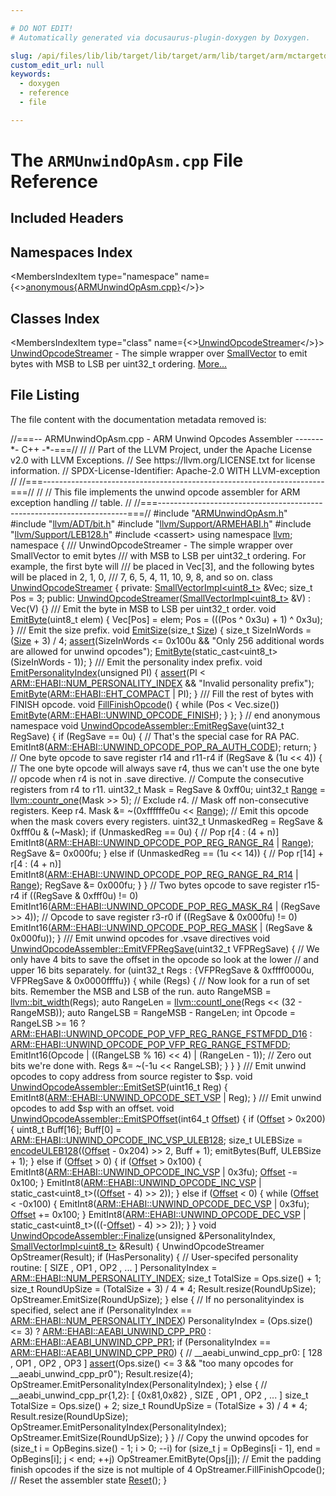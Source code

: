 ```yaml
---

# DO NOT EDIT!
# Automatically generated via docusaurus-plugin-doxygen by Doxygen.

slug: /api/files/lib/lib/target/lib/target/arm/lib/target/arm/mctargetdesc/armunwindopasm-cpp
custom_edit_url: null
keywords:
  - doxygen
  - reference
  - file

---
```





# The `ARMUnwindOpAsm.cpp` File Reference

<DoxygenPage pluginConfig={pluginConfig}>



## Included Headers

<IncludesList>
<IncludesListItem
  filePath="ARMUnwindOpAsm.h"
  permalink="/docs/api/files/lib/lib/target/lib/target/arm/lib/target/arm/mctargetdesc/armunwindopasm-h"
  isLocal="true" />
<IncludesListItem
  filePath="llvm/ADT/bit.h"
  permalink="/docs/api/files/include/include/llvm/include/llvm/adt/bit-h"
  isLocal="true" />
<IncludesListItem
  filePath="llvm/Support/ARMEHABI.h"
  permalink="/docs/api/files/include/include/llvm/include/llvm/support/armehabi-h"
  isLocal="true" />
<IncludesListItem
  filePath="llvm/Support/LEB128.h"
  permalink="/docs/api/files/include/include/llvm/include/llvm/support/leb128-h"
  isLocal="true" />
<IncludesListItem
  filePath="cassert"
  permalink=""
  isLocal="false" />
</IncludesList>

## Namespaces Index

<MembersIndex>

<MembersIndexItem
  type="namespace"
  name={<><a href="/docs/api/namespaces/anonymous-armunwindopasm-cpp-">anonymous&#123;ARMUnwindOpAsm.cpp&#125;</a></>}>
</MembersIndexItem>

</MembersIndex>

## Classes Index

<MembersIndex>

<MembersIndexItem
  type="class"
  name={<><a href="/docs/api/classes/anonymous-namespace-armunwindopasm-cpp-/unwindopcodestreamer">UnwindOpcodeStreamer</a></>}>
<a href="/docs/api/classes/anonymous-namespace-armunwindopasm-cpp-/unwindopcodestreamer">UnwindOpcodeStreamer</a> - The simple wrapper over <a href="/docs/api/classes/llvm/smallvector">SmallVector</a> to emit bytes with MSB to LSB per uint32&#95;t ordering. <a href="/docs/api/classes/anonymous-namespace-armunwindopasm-cpp-/unwindopcodestreamer/#details">More...</a>
</MembersIndexItem>

</MembersIndex>


## File Listing

The file content with the documentation metadata removed is:

<ProgramListing>

<Link id="l00001" /><CodeLine lineNumber="1"><Highlight kind="comment">//===-- ARMUnwindOpAsm.cpp - ARM Unwind Opcodes Assembler -------&#42;- C++ -&#42;-===//</Highlight><Highlight kind="normal"></Highlight></CodeLine>
<Link id="l00002" /><CodeLine lineNumber="2"><Highlight kind="normal"></Highlight><Highlight kind="comment">//</Highlight><Highlight kind="normal"></Highlight></CodeLine>
<Link id="l00003" /><CodeLine lineNumber="3"><Highlight kind="normal"></Highlight><Highlight kind="comment">// Part of the LLVM Project, under the Apache License v2.0 with LLVM Exceptions.</Highlight><Highlight kind="normal"></Highlight></CodeLine>
<Link id="l00004" /><CodeLine lineNumber="4"><Highlight kind="normal"></Highlight><Highlight kind="comment">// See https://llvm.org/LICENSE.txt for license information.</Highlight><Highlight kind="normal"></Highlight></CodeLine>
<Link id="l00005" /><CodeLine lineNumber="5"><Highlight kind="normal"></Highlight><Highlight kind="comment">// SPDX-License-Identifier: Apache-2.0 WITH LLVM-exception</Highlight><Highlight kind="normal"></Highlight></CodeLine>
<Link id="l00006" /><CodeLine lineNumber="6"><Highlight kind="normal"></Highlight><Highlight kind="comment">//</Highlight><Highlight kind="normal"></Highlight></CodeLine>
<Link id="l00007" /><CodeLine lineNumber="7"><Highlight kind="normal"></Highlight><Highlight kind="comment">//===----------------------------------------------------------------------===//</Highlight><Highlight kind="normal"></Highlight></CodeLine>
<Link id="l00008" /><CodeLine lineNumber="8"><Highlight kind="normal"></Highlight><Highlight kind="comment">//</Highlight><Highlight kind="normal"></Highlight></CodeLine>
<Link id="l00009" /><CodeLine lineNumber="9"><Highlight kind="normal"></Highlight><Highlight kind="comment">// This file implements the unwind opcode assembler for ARM exception handling</Highlight><Highlight kind="normal"></Highlight></CodeLine>
<Link id="l00010" /><CodeLine lineNumber="10"><Highlight kind="normal"></Highlight><Highlight kind="comment">// table.</Highlight><Highlight kind="normal"></Highlight></CodeLine>
<Link id="l00011" /><CodeLine lineNumber="11"><Highlight kind="normal"></Highlight><Highlight kind="comment">//</Highlight><Highlight kind="normal"></Highlight></CodeLine>
<Link id="l00012" /><CodeLine lineNumber="12"><Highlight kind="normal"></Highlight><Highlight kind="comment">//===----------------------------------------------------------------------===//</Highlight><Highlight kind="normal"></Highlight></CodeLine>
<Link id="l00013" /><CodeLine lineNumber="13"><Highlight kind="normal"></Highlight></CodeLine>
<Link id="l00014" /><CodeLine lineNumber="14"><Highlight kind="normal"></Highlight><Highlight kind="preprocessor">#include &quot;<a href="/docs/api/files/lib/lib/target/lib/target/arm/lib/target/arm/mctargetdesc/armunwindopasm-h">ARMUnwindOpAsm.h</a>&quot;</Highlight><Highlight kind="normal"></Highlight></CodeLine>
<Link id="l00015" /><CodeLine lineNumber="15"><Highlight kind="normal"></Highlight><Highlight kind="preprocessor">#include &quot;<a href="/docs/api/files/include/include/llvm/include/llvm/adt/bit-h">llvm/ADT/bit.h</a>&quot;</Highlight><Highlight kind="normal"></Highlight></CodeLine>
<Link id="l00016" /><CodeLine lineNumber="16"><Highlight kind="normal"></Highlight><Highlight kind="preprocessor">#include &quot;<a href="/docs/api/files/include/include/llvm/include/llvm/support/armehabi-h">llvm/Support/ARMEHABI.h</a>&quot;</Highlight><Highlight kind="normal"></Highlight></CodeLine>
<Link id="l00017" /><CodeLine lineNumber="17"><Highlight kind="normal"></Highlight><Highlight kind="preprocessor">#include &quot;<a href="/docs/api/files/include/include/llvm/include/llvm/support/leb128-h">llvm/Support/LEB128.h</a>&quot;</Highlight><Highlight kind="normal"></Highlight></CodeLine>
<Link id="l00018" /><CodeLine lineNumber="18"><Highlight kind="normal"></Highlight><Highlight kind="preprocessor">#include &lt;cassert&gt;</Highlight><Highlight kind="normal"></Highlight></CodeLine>
<Link id="l00019" /><CodeLine lineNumber="19"><Highlight kind="normal"></Highlight></CodeLine>
<Link id="l00020" /><CodeLine lineNumber="20"><Highlight kind="normal"></Highlight><Highlight kind="keyword">using namespace </Highlight><Highlight kind="normal"><a href="/docs/api/namespaces/llvm">llvm</a>;</Highlight></CodeLine>
<Link id="l00021" /><CodeLine lineNumber="21"><Highlight kind="normal"></Highlight></CodeLine>
<Link id="l00022" /><CodeLine lineNumber="22" lineLink="/docs/api/namespaces/anonymous-armunwindopasm-cpp-"><Highlight kind="normal"></Highlight><Highlight kind="keyword">namespace </Highlight><Highlight kind="normal">&#123;</Highlight></CodeLine>
<Link id="l00023" /><CodeLine lineNumber="23"><Highlight kind="normal"></Highlight><Highlight kind="comment"></Highlight></CodeLine>
<Link id="l00024" /><CodeLine lineNumber="24"><Highlight kind="comment">  /// UnwindOpcodeStreamer - The simple wrapper over SmallVector to emit bytes</Highlight></CodeLine>
<Link id="l00025" /><CodeLine lineNumber="25"><Highlight kind="comment">  /// with MSB to LSB per uint32&#95;t ordering.  For example, the first byte will</Highlight></CodeLine>
<Link id="l00026" /><CodeLine lineNumber="26"><Highlight kind="comment">  /// be placed in Vec&#91;3&#93;, and the following bytes will be placed in 2, 1, 0,</Highlight></CodeLine>
<Link id="l00027" /><CodeLine lineNumber="27"><Highlight kind="comment">  /// 7, 6, 5, 4, 11, 10, 9, 8, and so on.</Highlight><Highlight kind="normal"></Highlight></CodeLine>
<Link id="l00028" /><CodeLine lineNumber="28" lineLink="/docs/api/classes/anonymous-namespace-armunwindopasm-cpp-/unwindopcodestreamer"><Highlight kind="normal">  </Highlight><Highlight kind="keyword">class </Highlight><Highlight kind="normal"><a href="/docs/api/classes/anonymous-namespace-armunwindopasm-cpp-/unwindopcodestreamer/#ab98c35e408583b94c9f7ba4da8855bd7">UnwindOpcodeStreamer</a> &#123;</Highlight></CodeLine>
<Link id="l00029" /><CodeLine lineNumber="29"><Highlight kind="normal">  </Highlight><Highlight kind="keyword">private</Highlight><Highlight kind="normal">:</Highlight></CodeLine>
<Link id="l00030" /><CodeLine lineNumber="30"><Highlight kind="normal">    <a href="/docs/api/classes/llvm/smallvectorimpl">SmallVectorImpl&lt;uint8&#95;t&gt;</a> &amp;Vec;</Highlight></CodeLine>
<Link id="l00031" /><CodeLine lineNumber="31"><Highlight kind="normal">    </Highlight><Highlight kind="keywordtype">size&#95;t</Highlight><Highlight kind="normal"> Pos = 3;</Highlight></CodeLine>
<Link id="l00032" /><CodeLine lineNumber="32"><Highlight kind="normal"></Highlight></CodeLine>
<Link id="l00033" /><CodeLine lineNumber="33"><Highlight kind="normal">  </Highlight><Highlight kind="keyword">public</Highlight><Highlight kind="normal">:</Highlight></CodeLine>
<Link id="l00034" /><CodeLine lineNumber="34" lineLink="/docs/api/classes/anonymous-namespace-armunwindopasm-cpp-/unwindopcodestreamer/#ab98c35e408583b94c9f7ba4da8855bd7"><Highlight kind="normal">    <a href="/docs/api/classes/anonymous-namespace-armunwindopasm-cpp-/unwindopcodestreamer/#ab98c35e408583b94c9f7ba4da8855bd7">UnwindOpcodeStreamer</a>(<a href="/docs/api/classes/llvm/smallvectorimpl">SmallVectorImpl&lt;uint8&#95;t&gt;</a> &amp;V) : Vec(V) &#123;&#125;</Highlight></CodeLine>
<Link id="l00035" /><CodeLine lineNumber="35"><Highlight kind="normal"></Highlight><Highlight kind="comment"></Highlight></CodeLine>
<Link id="l00036" /><CodeLine lineNumber="36"><Highlight kind="comment">    /// Emit the byte in MSB to LSB per uint32&#95;t order.</Highlight><Highlight kind="normal"></Highlight></CodeLine>
<Link id="l00037" /><CodeLine lineNumber="37" lineLink="/docs/api/classes/anonymous-namespace-armunwindopasm-cpp-/unwindopcodestreamer/#adb904efda059a950a94d381eae33ac1d"><Highlight kind="normal">    </Highlight><Highlight kind="keywordtype">void</Highlight><Highlight kind="normal"> <a href="/docs/api/classes/anonymous-namespace-armunwindopasm-cpp-/unwindopcodestreamer/#adb904efda059a950a94d381eae33ac1d">EmitByte</a>(uint8&#95;t elem) &#123;</Highlight></CodeLine>
<Link id="l00038" /><CodeLine lineNumber="38"><Highlight kind="normal">      Vec&#91;Pos&#93; = elem;</Highlight></CodeLine>
<Link id="l00039" /><CodeLine lineNumber="39"><Highlight kind="normal">      Pos = (((Pos ^ 0x3u) + 1) ^ 0x3u);</Highlight></CodeLine>
<Link id="l00040" /><CodeLine lineNumber="40"><Highlight kind="normal">    &#125;</Highlight></CodeLine>
<Link id="l00041" /><CodeLine lineNumber="41"><Highlight kind="normal"></Highlight><Highlight kind="comment"></Highlight></CodeLine>
<Link id="l00042" /><CodeLine lineNumber="42"><Highlight kind="comment">    /// Emit the size prefix.</Highlight><Highlight kind="normal"></Highlight></CodeLine>
<Link id="l00043" /><CodeLine lineNumber="43" lineLink="/docs/api/classes/anonymous-namespace-armunwindopasm-cpp-/unwindopcodestreamer/#ada6353da84cdd504978faa9d1fcfca40"><Highlight kind="normal">    </Highlight><Highlight kind="keywordtype">void</Highlight><Highlight kind="normal"> <a href="/docs/api/classes/anonymous-namespace-armunwindopasm-cpp-/unwindopcodestreamer/#ada6353da84cdd504978faa9d1fcfca40">EmitSize</a>(</Highlight><Highlight kind="keywordtype">size&#95;t</Highlight><Highlight kind="normal"> <a href="/docs/api/files/lib/lib/analysis/inlineorder-cpp/#a7ee6f0cb51c3b9056199e9a0001fe8c3a6f6cb72d544962fa333e2e34ce64f719">Size</a>) &#123;</Highlight></CodeLine>
<Link id="l00044" /><CodeLine lineNumber="44"><Highlight kind="normal">      </Highlight><Highlight kind="keywordtype">size&#95;t</Highlight><Highlight kind="normal"> SizeInWords = (<a href="/docs/api/files/lib/lib/analysis/inlineorder-cpp/#a7ee6f0cb51c3b9056199e9a0001fe8c3a6f6cb72d544962fa333e2e34ce64f719">Size</a> + 3) / 4;</Highlight></CodeLine>
<Link id="l00045" /><CodeLine lineNumber="45"><Highlight kind="normal">      <a href="/docs/api/files/lib/lib/target/lib/target/amdgpu/silowercontrolflow-cpp/#a4868c5d81c5ccc98c47aeab6244346a0">assert</a>(SizeInWords &lt;= 0x100u &amp;&amp;</Highlight></CodeLine>
<Link id="l00046" /><CodeLine lineNumber="46"><Highlight kind="normal">             </Highlight><Highlight kind="stringliteral">&quot;Only 256 additional words are allowed for unwind opcodes&quot;</Highlight><Highlight kind="normal">);</Highlight></CodeLine>
<Link id="l00047" /><CodeLine lineNumber="47"><Highlight kind="normal">      <a href="/docs/api/classes/anonymous-namespace-armunwindopasm-cpp-/unwindopcodestreamer/#adb904efda059a950a94d381eae33ac1d">EmitByte</a>(</Highlight><Highlight kind="keyword">static&#95;cast&lt;</Highlight><Highlight kind="normal">uint8&#95;t</Highlight><Highlight kind="keyword">&gt;</Highlight><Highlight kind="normal">(SizeInWords - 1));</Highlight></CodeLine>
<Link id="l00048" /><CodeLine lineNumber="48"><Highlight kind="normal">    &#125;</Highlight></CodeLine>
<Link id="l00049" /><CodeLine lineNumber="49"><Highlight kind="normal"></Highlight><Highlight kind="comment"></Highlight></CodeLine>
<Link id="l00050" /><CodeLine lineNumber="50"><Highlight kind="comment">    /// Emit the personality index prefix.</Highlight><Highlight kind="normal"></Highlight></CodeLine>
<Link id="l00051" /><CodeLine lineNumber="51" lineLink="/docs/api/classes/anonymous-namespace-armunwindopasm-cpp-/unwindopcodestreamer/#a40e4a871996345ad6212b269297a4e84"><Highlight kind="normal">    </Highlight><Highlight kind="keywordtype">void</Highlight><Highlight kind="normal"> <a href="/docs/api/classes/anonymous-namespace-armunwindopasm-cpp-/unwindopcodestreamer/#a40e4a871996345ad6212b269297a4e84">EmitPersonalityIndex</a>(</Highlight><Highlight kind="keywordtype">unsigned</Highlight><Highlight kind="normal"> PI) &#123;</Highlight></CodeLine>
<Link id="l00052" /><CodeLine lineNumber="52"><Highlight kind="normal">      <a href="/docs/api/files/lib/lib/target/lib/target/amdgpu/silowercontrolflow-cpp/#a4868c5d81c5ccc98c47aeab6244346a0">assert</a>(PI &lt; <a href="/docs/api/namespaces/llvm/arm/ehabi/#a7b99cf0c7d83797700266fe3d55872e7a95314429fa79c010af353b0a2c8f75d6">ARM::EHABI::NUM&#95;PERSONALITY&#95;INDEX</a> &amp;&amp;</Highlight></CodeLine>
<Link id="l00053" /><CodeLine lineNumber="53"><Highlight kind="normal">             </Highlight><Highlight kind="stringliteral">&quot;Invalid personality prefix&quot;</Highlight><Highlight kind="normal">);</Highlight></CodeLine>
<Link id="l00054" /><CodeLine lineNumber="54"><Highlight kind="normal">      <a href="/docs/api/classes/anonymous-namespace-armunwindopasm-cpp-/unwindopcodestreamer/#adb904efda059a950a94d381eae33ac1d">EmitByte</a>(<a href="/docs/api/namespaces/llvm/arm/ehabi/#afc1f04cd16158b4185cda78332876407aaefc75aa4a61986d09351560125d7e2f">ARM::EHABI::EHT&#95;COMPACT</a> | PI);</Highlight></CodeLine>
<Link id="l00055" /><CodeLine lineNumber="55"><Highlight kind="normal">    &#125;</Highlight></CodeLine>
<Link id="l00056" /><CodeLine lineNumber="56"><Highlight kind="normal"></Highlight><Highlight kind="comment"></Highlight></CodeLine>
<Link id="l00057" /><CodeLine lineNumber="57"><Highlight kind="comment">    /// Fill the rest of bytes with FINISH opcode.</Highlight><Highlight kind="normal"></Highlight></CodeLine>
<Link id="l00058" /><CodeLine lineNumber="58" lineLink="/docs/api/classes/anonymous-namespace-armunwindopasm-cpp-/unwindopcodestreamer/#a9b8498e8dd9b577a7961bd5c33a975f5"><Highlight kind="normal">    </Highlight><Highlight kind="keywordtype">void</Highlight><Highlight kind="normal"> <a href="/docs/api/classes/anonymous-namespace-armunwindopasm-cpp-/unwindopcodestreamer/#a9b8498e8dd9b577a7961bd5c33a975f5">FillFinishOpcode</a>() &#123;</Highlight></CodeLine>
<Link id="l00059" /><CodeLine lineNumber="59"><Highlight kind="normal">      </Highlight><Highlight kind="keywordflow">while</Highlight><Highlight kind="normal"> (Pos &lt; Vec.size())</Highlight></CodeLine>
<Link id="l00060" /><CodeLine lineNumber="60"><Highlight kind="normal">        <a href="/docs/api/classes/anonymous-namespace-armunwindopasm-cpp-/unwindopcodestreamer/#adb904efda059a950a94d381eae33ac1d">EmitByte</a>(<a href="/docs/api/namespaces/llvm/arm/ehabi/#a391979058f7394854c8e99446129c5aaa0aaf8dcf3c0ab164c43d61219444ea9f">ARM::EHABI::UNWIND&#95;OPCODE&#95;FINISH</a>);</Highlight></CodeLine>
<Link id="l00061" /><CodeLine lineNumber="61"><Highlight kind="normal">    &#125;</Highlight></CodeLine>
<Link id="l00062" /><CodeLine lineNumber="62"><Highlight kind="normal">  &#125;;</Highlight></CodeLine>
<Link id="l00063" /><CodeLine lineNumber="63"><Highlight kind="normal"></Highlight></CodeLine>
<Link id="l00064" /><CodeLine lineNumber="64"><Highlight kind="normal">&#125; </Highlight><Highlight kind="comment">// end anonymous namespace</Highlight><Highlight kind="normal"></Highlight></CodeLine>
<Link id="l00065" /><CodeLine lineNumber="65"><Highlight kind="normal"></Highlight></CodeLine>
<Link id="l00066" /><CodeLine lineNumber="66" lineLink="/docs/api/classes/llvm/unwindopcodeassembler/#a58246f7f59a6e6eac2f10a03464707a9"><Highlight kind="normal"></Highlight><Highlight kind="keywordtype">void</Highlight><Highlight kind="normal"> <a href="/docs/api/classes/llvm/unwindopcodeassembler/#a58246f7f59a6e6eac2f10a03464707a9">UnwindOpcodeAssembler::EmitRegSave</a>(uint32&#95;t RegSave) &#123;</Highlight></CodeLine>
<Link id="l00067" /><CodeLine lineNumber="67"><Highlight kind="normal">  </Highlight><Highlight kind="keywordflow">if</Highlight><Highlight kind="normal"> (RegSave == 0u) &#123;</Highlight></CodeLine>
<Link id="l00068" /><CodeLine lineNumber="68"><Highlight kind="normal">    </Highlight><Highlight kind="comment">// That&#39;s the special case for RA PAC.</Highlight><Highlight kind="normal"></Highlight></CodeLine>
<Link id="l00069" /><CodeLine lineNumber="69"><Highlight kind="normal">    EmitInt8(<a href="/docs/api/namespaces/llvm/arm/ehabi/#a391979058f7394854c8e99446129c5aaaefcc1e6af568599a852b5a634db6f75d">ARM::EHABI::UNWIND&#95;OPCODE&#95;POP&#95;RA&#95;AUTH&#95;CODE</a>);</Highlight></CodeLine>
<Link id="l00070" /><CodeLine lineNumber="70"><Highlight kind="normal">    </Highlight><Highlight kind="keywordflow">return</Highlight><Highlight kind="normal">;</Highlight></CodeLine>
<Link id="l00071" /><CodeLine lineNumber="71"><Highlight kind="normal">  &#125;</Highlight></CodeLine>
<Link id="l00072" /><CodeLine lineNumber="72"><Highlight kind="normal"></Highlight></CodeLine>
<Link id="l00073" /><CodeLine lineNumber="73"><Highlight kind="normal">  </Highlight><Highlight kind="comment">// One byte opcode to save register r14 and r11-r4</Highlight><Highlight kind="normal"></Highlight></CodeLine>
<Link id="l00074" /><CodeLine lineNumber="74"><Highlight kind="normal">  </Highlight><Highlight kind="keywordflow">if</Highlight><Highlight kind="normal"> (RegSave &amp; (1u &lt;&lt; 4)) &#123;</Highlight></CodeLine>
<Link id="l00075" /><CodeLine lineNumber="75"><Highlight kind="normal">    </Highlight><Highlight kind="comment">// The one byte opcode will always save r4, thus we can&#39;t use the one byte</Highlight><Highlight kind="normal"></Highlight></CodeLine>
<Link id="l00076" /><CodeLine lineNumber="76"><Highlight kind="normal">    </Highlight><Highlight kind="comment">// opcode when r4 is not in .save directive.</Highlight><Highlight kind="normal"></Highlight></CodeLine>
<Link id="l00077" /><CodeLine lineNumber="77"><Highlight kind="normal"></Highlight></CodeLine>
<Link id="l00078" /><CodeLine lineNumber="78"><Highlight kind="normal">    </Highlight><Highlight kind="comment">// Compute the consecutive registers from r4 to r11.</Highlight><Highlight kind="normal"></Highlight></CodeLine>
<Link id="l00079" /><CodeLine lineNumber="79"><Highlight kind="normal">    uint32&#95;t Mask = RegSave &amp; 0xff0u;</Highlight></CodeLine>
<Link id="l00080" /><CodeLine lineNumber="80"><Highlight kind="normal">    uint32&#95;t <a href="/docs/api/files/lib/lib/target/lib/target/nvptx/nvvmintrrange-cpp/#a34bd74317e3f04bfc4318c2d1a470877">Range</a> = <a href="/docs/api/namespaces/llvm/#a239abca11deebf2731206dd41cf43c0e">llvm::countr&#95;one</a>(Mask &gt;&gt; 5); </Highlight><Highlight kind="comment">// Exclude r4.</Highlight><Highlight kind="normal"></Highlight></CodeLine>
<Link id="l00081" /><CodeLine lineNumber="81"><Highlight kind="normal">    </Highlight><Highlight kind="comment">// Mask off non-consecutive registers. Keep r4.</Highlight><Highlight kind="normal"></Highlight></CodeLine>
<Link id="l00082" /><CodeLine lineNumber="82"><Highlight kind="normal">    Mask &amp;= ~(0xffffffe0u &lt;&lt; <a href="/docs/api/files/lib/lib/target/lib/target/nvptx/nvvmintrrange-cpp/#a34bd74317e3f04bfc4318c2d1a470877">Range</a>);</Highlight></CodeLine>
<Link id="l00083" /><CodeLine lineNumber="83"><Highlight kind="normal"></Highlight></CodeLine>
<Link id="l00084" /><CodeLine lineNumber="84"><Highlight kind="normal">    </Highlight><Highlight kind="comment">// Emit this opcode when the mask covers every registers.</Highlight><Highlight kind="normal"></Highlight></CodeLine>
<Link id="l00085" /><CodeLine lineNumber="85"><Highlight kind="normal">    uint32&#95;t UnmaskedReg = RegSave &amp; 0xfff0u &amp; (~Mask);</Highlight></CodeLine>
<Link id="l00086" /><CodeLine lineNumber="86"><Highlight kind="normal">    </Highlight><Highlight kind="keywordflow">if</Highlight><Highlight kind="normal"> (UnmaskedReg == 0u) &#123;</Highlight></CodeLine>
<Link id="l00087" /><CodeLine lineNumber="87"><Highlight kind="normal">      </Highlight><Highlight kind="comment">// Pop r&#91;4 : (4 + n)&#93;</Highlight><Highlight kind="normal"></Highlight></CodeLine>
<Link id="l00088" /><CodeLine lineNumber="88"><Highlight kind="normal">      EmitInt8(<a href="/docs/api/namespaces/llvm/arm/ehabi/#a391979058f7394854c8e99446129c5aaa0a91a90150205dd8f3e3f3e5d764e34c">ARM::EHABI::UNWIND&#95;OPCODE&#95;POP&#95;REG&#95;RANGE&#95;R4</a> | <a href="/docs/api/files/lib/lib/target/lib/target/nvptx/nvvmintrrange-cpp/#a34bd74317e3f04bfc4318c2d1a470877">Range</a>);</Highlight></CodeLine>
<Link id="l00089" /><CodeLine lineNumber="89"><Highlight kind="normal">      RegSave &amp;= 0x000fu;</Highlight></CodeLine>
<Link id="l00090" /><CodeLine lineNumber="90"><Highlight kind="normal">    &#125; </Highlight><Highlight kind="keywordflow">else</Highlight><Highlight kind="normal"> </Highlight><Highlight kind="keywordflow">if</Highlight><Highlight kind="normal"> (UnmaskedReg == (1u &lt;&lt; 14)) &#123;</Highlight></CodeLine>
<Link id="l00091" /><CodeLine lineNumber="91"><Highlight kind="normal">      </Highlight><Highlight kind="comment">// Pop r&#91;14&#93; + r&#91;4 : (4 + n)&#93;</Highlight><Highlight kind="normal"></Highlight></CodeLine>
<Link id="l00092" /><CodeLine lineNumber="92"><Highlight kind="normal">      EmitInt8(<a href="/docs/api/namespaces/llvm/arm/ehabi/#a391979058f7394854c8e99446129c5aaae8ab15ac55a28dc3b1954b3159a9cd61">ARM::EHABI::UNWIND&#95;OPCODE&#95;POP&#95;REG&#95;RANGE&#95;R4&#95;R14</a> | <a href="/docs/api/files/lib/lib/target/lib/target/nvptx/nvvmintrrange-cpp/#a34bd74317e3f04bfc4318c2d1a470877">Range</a>);</Highlight></CodeLine>
<Link id="l00093" /><CodeLine lineNumber="93"><Highlight kind="normal">      RegSave &amp;= 0x000fu;</Highlight></CodeLine>
<Link id="l00094" /><CodeLine lineNumber="94"><Highlight kind="normal">    &#125;</Highlight></CodeLine>
<Link id="l00095" /><CodeLine lineNumber="95"><Highlight kind="normal">  &#125;</Highlight></CodeLine>
<Link id="l00096" /><CodeLine lineNumber="96"><Highlight kind="normal"></Highlight></CodeLine>
<Link id="l00097" /><CodeLine lineNumber="97"><Highlight kind="normal">  </Highlight><Highlight kind="comment">// Two bytes opcode to save register r15-r4</Highlight><Highlight kind="normal"></Highlight></CodeLine>
<Link id="l00098" /><CodeLine lineNumber="98"><Highlight kind="normal">  </Highlight><Highlight kind="keywordflow">if</Highlight><Highlight kind="normal"> ((RegSave &amp; 0xfff0u) != 0)</Highlight></CodeLine>
<Link id="l00099" /><CodeLine lineNumber="99"><Highlight kind="normal">    EmitInt16(<a href="/docs/api/namespaces/llvm/arm/ehabi/#a391979058f7394854c8e99446129c5aaaf6b4129defb78ab1e27de68558cdad7e">ARM::EHABI::UNWIND&#95;OPCODE&#95;POP&#95;REG&#95;MASK&#95;R4</a> | (RegSave &gt;&gt; 4));</Highlight></CodeLine>
<Link id="l00100" /><CodeLine lineNumber="100"><Highlight kind="normal"></Highlight></CodeLine>
<Link id="l00101" /><CodeLine lineNumber="101"><Highlight kind="normal">  </Highlight><Highlight kind="comment">// Opcode to save register r3-r0</Highlight><Highlight kind="normal"></Highlight></CodeLine>
<Link id="l00102" /><CodeLine lineNumber="102"><Highlight kind="normal">  </Highlight><Highlight kind="keywordflow">if</Highlight><Highlight kind="normal"> ((RegSave &amp; 0x000fu) != 0)</Highlight></CodeLine>
<Link id="l00103" /><CodeLine lineNumber="103"><Highlight kind="normal">    EmitInt16(<a href="/docs/api/namespaces/llvm/arm/ehabi/#a391979058f7394854c8e99446129c5aaa9a03bf3866742ac1b888bee3b12b36f6">ARM::EHABI::UNWIND&#95;OPCODE&#95;POP&#95;REG&#95;MASK</a> | (RegSave &amp; 0x000fu));</Highlight></CodeLine>
<Link id="l00104" /><CodeLine lineNumber="104"><Highlight kind="normal">&#125;</Highlight></CodeLine>
<Link id="l00105" /><CodeLine lineNumber="105"><Highlight kind="normal"></Highlight><Highlight kind="comment"></Highlight></CodeLine>
<Link id="l00106" /><CodeLine lineNumber="106"><Highlight kind="comment">/// Emit unwind opcodes for .vsave directives</Highlight><Highlight kind="normal"></Highlight></CodeLine>
<Link id="l00107" /><CodeLine lineNumber="107" lineLink="/docs/api/classes/llvm/unwindopcodeassembler/#a3d1741b5416a0fd627aa23c0eb0d7c7b"><Highlight kind="normal"></Highlight><Highlight kind="keywordtype">void</Highlight><Highlight kind="normal"> <a href="/docs/api/classes/llvm/unwindopcodeassembler/#a3d1741b5416a0fd627aa23c0eb0d7c7b">UnwindOpcodeAssembler::EmitVFPRegSave</a>(uint32&#95;t VFPRegSave) &#123;</Highlight></CodeLine>
<Link id="l00108" /><CodeLine lineNumber="108"><Highlight kind="normal">  </Highlight><Highlight kind="comment">// We only have 4 bits to save the offset in the opcode so look at the lower</Highlight><Highlight kind="normal"></Highlight></CodeLine>
<Link id="l00109" /><CodeLine lineNumber="109"><Highlight kind="normal">  </Highlight><Highlight kind="comment">// and upper 16 bits separately.</Highlight><Highlight kind="normal"></Highlight></CodeLine>
<Link id="l00110" /><CodeLine lineNumber="110"><Highlight kind="normal">  </Highlight><Highlight kind="keywordflow">for</Highlight><Highlight kind="normal"> (uint32&#95;t Regs : &#123;VFPRegSave &amp; 0xffff0000u, VFPRegSave &amp; 0x0000ffffu&#125;) &#123;</Highlight></CodeLine>
<Link id="l00111" /><CodeLine lineNumber="111"><Highlight kind="normal">    </Highlight><Highlight kind="keywordflow">while</Highlight><Highlight kind="normal"> (Regs) &#123;</Highlight></CodeLine>
<Link id="l00112" /><CodeLine lineNumber="112"><Highlight kind="normal">      </Highlight><Highlight kind="comment">// Now look for a run of set bits. Remember the MSB and LSB of the run.</Highlight><Highlight kind="normal"></Highlight></CodeLine>
<Link id="l00113" /><CodeLine lineNumber="113"><Highlight kind="normal">      </Highlight><Highlight kind="keyword">auto</Highlight><Highlight kind="normal"> RangeMSB = <a href="/docs/api/namespaces/llvm/#a37c1fdede126353d80c3753dfe06f3c7">llvm::bit&#95;width</a>(Regs);</Highlight></CodeLine>
<Link id="l00114" /><CodeLine lineNumber="114"><Highlight kind="normal">      </Highlight><Highlight kind="keyword">auto</Highlight><Highlight kind="normal"> RangeLen = <a href="/docs/api/namespaces/llvm/#a8d92de57590536d2f254fe5e903e3372">llvm::countl&#95;one</a>(Regs &lt;&lt; (32 - RangeMSB));</Highlight></CodeLine>
<Link id="l00115" /><CodeLine lineNumber="115"><Highlight kind="normal">      </Highlight><Highlight kind="keyword">auto</Highlight><Highlight kind="normal"> RangeLSB = RangeMSB - RangeLen;</Highlight></CodeLine>
<Link id="l00116" /><CodeLine lineNumber="116"><Highlight kind="normal"></Highlight></CodeLine>
<Link id="l00117" /><CodeLine lineNumber="117"><Highlight kind="normal">      </Highlight><Highlight kind="keywordtype">int</Highlight><Highlight kind="normal"> Opcode = RangeLSB &gt;= 16</Highlight></CodeLine>
<Link id="l00118" /><CodeLine lineNumber="118"><Highlight kind="normal">                       ? <a href="/docs/api/namespaces/llvm/arm/ehabi/#a391979058f7394854c8e99446129c5aaa943f3a70dcab5069c2f70c1745031102">ARM::EHABI::UNWIND&#95;OPCODE&#95;POP&#95;VFP&#95;REG&#95;RANGE&#95;FSTMFDD&#95;D16</a></Highlight></CodeLine>
<Link id="l00119" /><CodeLine lineNumber="119"><Highlight kind="normal">                       : <a href="/docs/api/namespaces/llvm/arm/ehabi/#a391979058f7394854c8e99446129c5aaaf3a1f5132396873d78fb4e5810ad2f82">ARM::EHABI::UNWIND&#95;OPCODE&#95;POP&#95;VFP&#95;REG&#95;RANGE&#95;FSTMFDD</a>;</Highlight></CodeLine>
<Link id="l00120" /><CodeLine lineNumber="120"><Highlight kind="normal"></Highlight></CodeLine>
<Link id="l00121" /><CodeLine lineNumber="121"><Highlight kind="normal">      EmitInt16(Opcode | ((RangeLSB % 16) &lt;&lt; 4) | (RangeLen - 1));</Highlight></CodeLine>
<Link id="l00122" /><CodeLine lineNumber="122"><Highlight kind="normal"></Highlight></CodeLine>
<Link id="l00123" /><CodeLine lineNumber="123"><Highlight kind="normal">      </Highlight><Highlight kind="comment">// Zero out bits we&#39;re done with.</Highlight><Highlight kind="normal"></Highlight></CodeLine>
<Link id="l00124" /><CodeLine lineNumber="124"><Highlight kind="normal">      Regs &amp;= ~(-1u &lt;&lt; RangeLSB);</Highlight></CodeLine>
<Link id="l00125" /><CodeLine lineNumber="125"><Highlight kind="normal">    &#125;</Highlight></CodeLine>
<Link id="l00126" /><CodeLine lineNumber="126"><Highlight kind="normal">  &#125;</Highlight></CodeLine>
<Link id="l00127" /><CodeLine lineNumber="127"><Highlight kind="normal">&#125;</Highlight></CodeLine>
<Link id="l00128" /><CodeLine lineNumber="128"><Highlight kind="normal"></Highlight><Highlight kind="comment"></Highlight></CodeLine>
<Link id="l00129" /><CodeLine lineNumber="129"><Highlight kind="comment">/// Emit unwind opcodes to copy address from source register to $sp.</Highlight><Highlight kind="normal"></Highlight></CodeLine>
<Link id="l00130" /><CodeLine lineNumber="130" lineLink="/docs/api/classes/llvm/unwindopcodeassembler/#a1564384a9331059dce31b7164158bc97"><Highlight kind="normal"></Highlight><Highlight kind="keywordtype">void</Highlight><Highlight kind="normal"> <a href="/docs/api/classes/llvm/unwindopcodeassembler/#a1564384a9331059dce31b7164158bc97">UnwindOpcodeAssembler::EmitSetSP</a>(uint16&#95;t Reg) &#123;</Highlight></CodeLine>
<Link id="l00131" /><CodeLine lineNumber="131"><Highlight kind="normal">  EmitInt8(<a href="/docs/api/namespaces/llvm/arm/ehabi/#a391979058f7394854c8e99446129c5aaafb874bc6779295f8e3e6b4cecfd406bf">ARM::EHABI::UNWIND&#95;OPCODE&#95;SET&#95;VSP</a> | Reg);</Highlight></CodeLine>
<Link id="l00132" /><CodeLine lineNumber="132"><Highlight kind="normal">&#125;</Highlight></CodeLine>
<Link id="l00133" /><CodeLine lineNumber="133"><Highlight kind="normal"></Highlight><Highlight kind="comment"></Highlight></CodeLine>
<Link id="l00134" /><CodeLine lineNumber="134"><Highlight kind="comment">/// Emit unwind opcodes to add $sp with an offset.</Highlight><Highlight kind="normal"></Highlight></CodeLine>
<Link id="l00135" /><CodeLine lineNumber="135" lineLink="/docs/api/classes/llvm/unwindopcodeassembler/#a7efb1fa1b6df24d22533caf41162d46b"><Highlight kind="normal"></Highlight><Highlight kind="keywordtype">void</Highlight><Highlight kind="normal"> <a href="/docs/api/classes/llvm/unwindopcodeassembler/#a7efb1fa1b6df24d22533caf41162d46b">UnwindOpcodeAssembler::EmitSPOffset</a>(int64&#95;t <a href="/docs/api/namespaces/llvm/#a05f5b9a11bdcc5feba62899f95dcf878a3134224cba2545bc57954d3b072aebb4">Offset</a>) &#123;</Highlight></CodeLine>
<Link id="l00136" /><CodeLine lineNumber="136"><Highlight kind="normal">  </Highlight><Highlight kind="keywordflow">if</Highlight><Highlight kind="normal"> (<a href="/docs/api/namespaces/llvm/#a05f5b9a11bdcc5feba62899f95dcf878a3134224cba2545bc57954d3b072aebb4">Offset</a> &gt; 0x200) &#123;</Highlight></CodeLine>
<Link id="l00137" /><CodeLine lineNumber="137"><Highlight kind="normal">    uint8&#95;t Buff&#91;16&#93;;</Highlight></CodeLine>
<Link id="l00138" /><CodeLine lineNumber="138"><Highlight kind="normal">    Buff&#91;0&#93; = <a href="/docs/api/namespaces/llvm/arm/ehabi/#a391979058f7394854c8e99446129c5aaac7fec19e4c3252adc0fe1c56e7517633">ARM::EHABI::UNWIND&#95;OPCODE&#95;INC&#95;VSP&#95;ULEB128</a>;</Highlight></CodeLine>
<Link id="l00139" /><CodeLine lineNumber="139"><Highlight kind="normal">    </Highlight><Highlight kind="keywordtype">size&#95;t</Highlight><Highlight kind="normal"> ULEBSize = <a href="/docs/api/namespaces/llvm/#ad0f8c0e82cde3bb0849fc59e3510f05a">encodeULEB128</a>((<a href="/docs/api/namespaces/llvm/#a05f5b9a11bdcc5feba62899f95dcf878a3134224cba2545bc57954d3b072aebb4">Offset</a> - 0x204) &gt;&gt; 2, Buff + 1);</Highlight></CodeLine>
<Link id="l00140" /><CodeLine lineNumber="140"><Highlight kind="normal">    emitBytes(Buff, ULEBSize + 1);</Highlight></CodeLine>
<Link id="l00141" /><CodeLine lineNumber="141"><Highlight kind="normal">  &#125; </Highlight><Highlight kind="keywordflow">else</Highlight><Highlight kind="normal"> </Highlight><Highlight kind="keywordflow">if</Highlight><Highlight kind="normal"> (<a href="/docs/api/namespaces/llvm/#a05f5b9a11bdcc5feba62899f95dcf878a3134224cba2545bc57954d3b072aebb4">Offset</a> &gt; 0) &#123;</Highlight></CodeLine>
<Link id="l00142" /><CodeLine lineNumber="142"><Highlight kind="normal">    </Highlight><Highlight kind="keywordflow">if</Highlight><Highlight kind="normal"> (<a href="/docs/api/namespaces/llvm/#a05f5b9a11bdcc5feba62899f95dcf878a3134224cba2545bc57954d3b072aebb4">Offset</a> &gt; 0x100) &#123;</Highlight></CodeLine>
<Link id="l00143" /><CodeLine lineNumber="143"><Highlight kind="normal">      EmitInt8(<a href="/docs/api/namespaces/llvm/arm/ehabi/#a391979058f7394854c8e99446129c5aaaa5fb6fa61b25402c5a11953776e94069">ARM::EHABI::UNWIND&#95;OPCODE&#95;INC&#95;VSP</a> | 0x3fu);</Highlight></CodeLine>
<Link id="l00144" /><CodeLine lineNumber="144"><Highlight kind="normal">      <a href="/docs/api/namespaces/llvm/#a05f5b9a11bdcc5feba62899f95dcf878a3134224cba2545bc57954d3b072aebb4">Offset</a> -= 0x100;</Highlight></CodeLine>
<Link id="l00145" /><CodeLine lineNumber="145"><Highlight kind="normal">    &#125;</Highlight></CodeLine>
<Link id="l00146" /><CodeLine lineNumber="146"><Highlight kind="normal">    EmitInt8(<a href="/docs/api/namespaces/llvm/arm/ehabi/#a391979058f7394854c8e99446129c5aaaa5fb6fa61b25402c5a11953776e94069">ARM::EHABI::UNWIND&#95;OPCODE&#95;INC&#95;VSP</a> |</Highlight></CodeLine>
<Link id="l00147" /><CodeLine lineNumber="147"><Highlight kind="normal">             </Highlight><Highlight kind="keyword">static&#95;cast&lt;</Highlight><Highlight kind="normal">uint8&#95;t</Highlight><Highlight kind="keyword">&gt;</Highlight><Highlight kind="normal">((<a href="/docs/api/namespaces/llvm/#a05f5b9a11bdcc5feba62899f95dcf878a3134224cba2545bc57954d3b072aebb4">Offset</a> - 4) &gt;&gt; 2));</Highlight></CodeLine>
<Link id="l00148" /><CodeLine lineNumber="148"><Highlight kind="normal">  &#125; </Highlight><Highlight kind="keywordflow">else</Highlight><Highlight kind="normal"> </Highlight><Highlight kind="keywordflow">if</Highlight><Highlight kind="normal"> (<a href="/docs/api/namespaces/llvm/#a05f5b9a11bdcc5feba62899f95dcf878a3134224cba2545bc57954d3b072aebb4">Offset</a> &lt; 0) &#123;</Highlight></CodeLine>
<Link id="l00149" /><CodeLine lineNumber="149"><Highlight kind="normal">    </Highlight><Highlight kind="keywordflow">while</Highlight><Highlight kind="normal"> (<a href="/docs/api/namespaces/llvm/#a05f5b9a11bdcc5feba62899f95dcf878a3134224cba2545bc57954d3b072aebb4">Offset</a> &lt; -0x100) &#123;</Highlight></CodeLine>
<Link id="l00150" /><CodeLine lineNumber="150"><Highlight kind="normal">      EmitInt8(<a href="/docs/api/namespaces/llvm/arm/ehabi/#a391979058f7394854c8e99446129c5aaa88017af7551328f81fac3ba62cd12258">ARM::EHABI::UNWIND&#95;OPCODE&#95;DEC&#95;VSP</a> | 0x3fu);</Highlight></CodeLine>
<Link id="l00151" /><CodeLine lineNumber="151"><Highlight kind="normal">      <a href="/docs/api/namespaces/llvm/#a05f5b9a11bdcc5feba62899f95dcf878a3134224cba2545bc57954d3b072aebb4">Offset</a> += 0x100;</Highlight></CodeLine>
<Link id="l00152" /><CodeLine lineNumber="152"><Highlight kind="normal">    &#125;</Highlight></CodeLine>
<Link id="l00153" /><CodeLine lineNumber="153"><Highlight kind="normal">    EmitInt8(<a href="/docs/api/namespaces/llvm/arm/ehabi/#a391979058f7394854c8e99446129c5aaa88017af7551328f81fac3ba62cd12258">ARM::EHABI::UNWIND&#95;OPCODE&#95;DEC&#95;VSP</a> |</Highlight></CodeLine>
<Link id="l00154" /><CodeLine lineNumber="154"><Highlight kind="normal">             </Highlight><Highlight kind="keyword">static&#95;cast&lt;</Highlight><Highlight kind="normal">uint8&#95;t</Highlight><Highlight kind="keyword">&gt;</Highlight><Highlight kind="normal">(((-<a href="/docs/api/namespaces/llvm/#a05f5b9a11bdcc5feba62899f95dcf878a3134224cba2545bc57954d3b072aebb4">Offset</a>) - 4) &gt;&gt; 2));</Highlight></CodeLine>
<Link id="l00155" /><CodeLine lineNumber="155"><Highlight kind="normal">  &#125;</Highlight></CodeLine>
<Link id="l00156" /><CodeLine lineNumber="156"><Highlight kind="normal">&#125;</Highlight></CodeLine>
<Link id="l00157" /><CodeLine lineNumber="157"><Highlight kind="normal"></Highlight></CodeLine>
<Link id="l00158" /><CodeLine lineNumber="158" lineLink="/docs/api/classes/llvm/unwindopcodeassembler/#ab94eb68723fc4c7d5378c1fbac1c194b"><Highlight kind="normal"></Highlight><Highlight kind="keywordtype">void</Highlight><Highlight kind="normal"> <a href="/docs/api/classes/llvm/unwindopcodeassembler/#ab94eb68723fc4c7d5378c1fbac1c194b">UnwindOpcodeAssembler::Finalize</a>(</Highlight><Highlight kind="keywordtype">unsigned</Highlight><Highlight kind="normal"> &amp;PersonalityIndex,</Highlight></CodeLine>
<Link id="l00159" /><CodeLine lineNumber="159"><Highlight kind="normal">                                     <a href="/docs/api/classes/llvm/smallvectorimpl">SmallVectorImpl&lt;uint8&#95;t&gt;</a> &amp;Result) &#123;</Highlight></CodeLine>
<Link id="l00160" /><CodeLine lineNumber="160"><Highlight kind="normal">  UnwindOpcodeStreamer OpStreamer(Result);</Highlight></CodeLine>
<Link id="l00161" /><CodeLine lineNumber="161"><Highlight kind="normal"></Highlight></CodeLine>
<Link id="l00162" /><CodeLine lineNumber="162"><Highlight kind="normal">  </Highlight><Highlight kind="keywordflow">if</Highlight><Highlight kind="normal"> (HasPersonality) &#123;</Highlight></CodeLine>
<Link id="l00163" /><CodeLine lineNumber="163"><Highlight kind="normal">    </Highlight><Highlight kind="comment">// User-specifed personality routine: &#91; SIZE , OP1 , OP2 , ... &#93;</Highlight><Highlight kind="normal"></Highlight></CodeLine>
<Link id="l00164" /><CodeLine lineNumber="164"><Highlight kind="normal">    PersonalityIndex = <a href="/docs/api/namespaces/llvm/arm/ehabi/#a7b99cf0c7d83797700266fe3d55872e7a95314429fa79c010af353b0a2c8f75d6">ARM::EHABI::NUM&#95;PERSONALITY&#95;INDEX</a>;</Highlight></CodeLine>
<Link id="l00165" /><CodeLine lineNumber="165"><Highlight kind="normal">    </Highlight><Highlight kind="keywordtype">size&#95;t</Highlight><Highlight kind="normal"> TotalSize = Ops.size() + 1;</Highlight></CodeLine>
<Link id="l00166" /><CodeLine lineNumber="166"><Highlight kind="normal">    </Highlight><Highlight kind="keywordtype">size&#95;t</Highlight><Highlight kind="normal"> RoundUpSize = (TotalSize + 3) / 4 &#42; 4;</Highlight></CodeLine>
<Link id="l00167" /><CodeLine lineNumber="167"><Highlight kind="normal">    Result.resize(RoundUpSize);</Highlight></CodeLine>
<Link id="l00168" /><CodeLine lineNumber="168"><Highlight kind="normal">    OpStreamer.EmitSize(RoundUpSize);</Highlight></CodeLine>
<Link id="l00169" /><CodeLine lineNumber="169"><Highlight kind="normal">  &#125; </Highlight><Highlight kind="keywordflow">else</Highlight><Highlight kind="normal"> &#123;</Highlight></CodeLine>
<Link id="l00170" /><CodeLine lineNumber="170"><Highlight kind="normal">    </Highlight><Highlight kind="comment">// If no personalityindex is specified, select ane</Highlight><Highlight kind="normal"></Highlight></CodeLine>
<Link id="l00171" /><CodeLine lineNumber="171"><Highlight kind="normal">    </Highlight><Highlight kind="keywordflow">if</Highlight><Highlight kind="normal"> (PersonalityIndex == <a href="/docs/api/namespaces/llvm/arm/ehabi/#a7b99cf0c7d83797700266fe3d55872e7a95314429fa79c010af353b0a2c8f75d6">ARM::EHABI::NUM&#95;PERSONALITY&#95;INDEX</a>)</Highlight></CodeLine>
<Link id="l00172" /><CodeLine lineNumber="172"><Highlight kind="normal">      PersonalityIndex = (Ops.size() &lt;= 3) ? <a href="/docs/api/namespaces/llvm/arm/ehabi/#a7b99cf0c7d83797700266fe3d55872e7a74f0546618adde7fd3715e03c8af0d09">ARM::EHABI::AEABI&#95;UNWIND&#95;CPP&#95;PR0</a></Highlight></CodeLine>
<Link id="l00173" /><CodeLine lineNumber="173"><Highlight kind="normal">                                           : <a href="/docs/api/namespaces/llvm/arm/ehabi/#a7b99cf0c7d83797700266fe3d55872e7a091a1026c8394033f84acddfe2ad596d">ARM::EHABI::AEABI&#95;UNWIND&#95;CPP&#95;PR1</a>;</Highlight></CodeLine>
<Link id="l00174" /><CodeLine lineNumber="174"><Highlight kind="normal">    </Highlight><Highlight kind="keywordflow">if</Highlight><Highlight kind="normal"> (PersonalityIndex == <a href="/docs/api/namespaces/llvm/arm/ehabi/#a7b99cf0c7d83797700266fe3d55872e7a74f0546618adde7fd3715e03c8af0d09">ARM::EHABI::AEABI&#95;UNWIND&#95;CPP&#95;PR0</a>) &#123;</Highlight></CodeLine>
<Link id="l00175" /><CodeLine lineNumber="175"><Highlight kind="normal">      </Highlight><Highlight kind="comment">// &#95;&#95;aeabi&#95;unwind&#95;cpp&#95;pr0: &#91; 128 , OP1 , OP2 , OP3 &#93;</Highlight><Highlight kind="normal"></Highlight></CodeLine>
<Link id="l00176" /><CodeLine lineNumber="176"><Highlight kind="normal">      <a href="/docs/api/files/lib/lib/target/lib/target/amdgpu/silowercontrolflow-cpp/#a4868c5d81c5ccc98c47aeab6244346a0">assert</a>(Ops.size() &lt;= 3 &amp;&amp; </Highlight><Highlight kind="stringliteral">&quot;too many opcodes for &#95;&#95;aeabi&#95;unwind&#95;cpp&#95;pr0&quot;</Highlight><Highlight kind="normal">);</Highlight></CodeLine>
<Link id="l00177" /><CodeLine lineNumber="177"><Highlight kind="normal">      Result.resize(4);</Highlight></CodeLine>
<Link id="l00178" /><CodeLine lineNumber="178"><Highlight kind="normal">      OpStreamer.EmitPersonalityIndex(PersonalityIndex);</Highlight></CodeLine>
<Link id="l00179" /><CodeLine lineNumber="179"><Highlight kind="normal">    &#125; </Highlight><Highlight kind="keywordflow">else</Highlight><Highlight kind="normal"> &#123;</Highlight></CodeLine>
<Link id="l00180" /><CodeLine lineNumber="180"><Highlight kind="normal">      </Highlight><Highlight kind="comment">// &#95;&#95;aeabi&#95;unwind&#95;cpp&#95;pr&#123;1,2&#125;: &#91; &#123;0x81,0x82&#125; , SIZE , OP1 , OP2 , ... &#93;</Highlight><Highlight kind="normal"></Highlight></CodeLine>
<Link id="l00181" /><CodeLine lineNumber="181"><Highlight kind="normal">      </Highlight><Highlight kind="keywordtype">size&#95;t</Highlight><Highlight kind="normal"> TotalSize = Ops.size() + 2;</Highlight></CodeLine>
<Link id="l00182" /><CodeLine lineNumber="182"><Highlight kind="normal">      </Highlight><Highlight kind="keywordtype">size&#95;t</Highlight><Highlight kind="normal"> RoundUpSize = (TotalSize + 3) / 4 &#42; 4;</Highlight></CodeLine>
<Link id="l00183" /><CodeLine lineNumber="183"><Highlight kind="normal">      Result.resize(RoundUpSize);</Highlight></CodeLine>
<Link id="l00184" /><CodeLine lineNumber="184"><Highlight kind="normal">      OpStreamer.EmitPersonalityIndex(PersonalityIndex);</Highlight></CodeLine>
<Link id="l00185" /><CodeLine lineNumber="185"><Highlight kind="normal">      OpStreamer.EmitSize(RoundUpSize);</Highlight></CodeLine>
<Link id="l00186" /><CodeLine lineNumber="186"><Highlight kind="normal">    &#125;</Highlight></CodeLine>
<Link id="l00187" /><CodeLine lineNumber="187"><Highlight kind="normal">  &#125;</Highlight></CodeLine>
<Link id="l00188" /><CodeLine lineNumber="188"><Highlight kind="normal"></Highlight></CodeLine>
<Link id="l00189" /><CodeLine lineNumber="189"><Highlight kind="normal">  </Highlight><Highlight kind="comment">// Copy the unwind opcodes</Highlight><Highlight kind="normal"></Highlight></CodeLine>
<Link id="l00190" /><CodeLine lineNumber="190"><Highlight kind="normal">  </Highlight><Highlight kind="keywordflow">for</Highlight><Highlight kind="normal"> (</Highlight><Highlight kind="keywordtype">size&#95;t</Highlight><Highlight kind="normal"> i = OpBegins.size() - 1; i &gt; 0; --i)</Highlight></CodeLine>
<Link id="l00191" /><CodeLine lineNumber="191"><Highlight kind="normal">    </Highlight><Highlight kind="keywordflow">for</Highlight><Highlight kind="normal"> (</Highlight><Highlight kind="keywordtype">size&#95;t</Highlight><Highlight kind="normal"> j = OpBegins&#91;i - 1&#93;, end = OpBegins&#91;i&#93;; j &lt; end; ++j)</Highlight></CodeLine>
<Link id="l00192" /><CodeLine lineNumber="192"><Highlight kind="normal">      OpStreamer.EmitByte(Ops&#91;j&#93;);</Highlight></CodeLine>
<Link id="l00193" /><CodeLine lineNumber="193"><Highlight kind="normal"></Highlight></CodeLine>
<Link id="l00194" /><CodeLine lineNumber="194"><Highlight kind="normal">  </Highlight><Highlight kind="comment">// Emit the padding finish opcodes if the size is not multiple of 4</Highlight><Highlight kind="normal"></Highlight></CodeLine>
<Link id="l00195" /><CodeLine lineNumber="195"><Highlight kind="normal">  OpStreamer.FillFinishOpcode();</Highlight></CodeLine>
<Link id="l00196" /><CodeLine lineNumber="196"><Highlight kind="normal"></Highlight></CodeLine>
<Link id="l00197" /><CodeLine lineNumber="197"><Highlight kind="normal">  </Highlight><Highlight kind="comment">// Reset the assembler state</Highlight><Highlight kind="normal"></Highlight></CodeLine>
<Link id="l00198" /><CodeLine lineNumber="198"><Highlight kind="normal">  <a href="/docs/api/classes/llvm/unwindopcodeassembler/#a9ef9e820b750c101003978da4aaf66ae">Reset</a>();</Highlight></CodeLine>
<Link id="l00199" /><CodeLine lineNumber="199"><Highlight kind="normal">&#125;</Highlight></CodeLine>

</ProgramListing>


</DoxygenPage>
